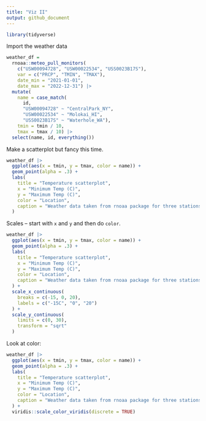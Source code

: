 ```yaml
---
title: "Viz II"
output: github_document
---
```


```r
library(tidyverse)
```

Import the weather data

```r
weather_df = 
  rnoaa::meteo_pull_monitors(
    c("USW00094728", "USW00022534", "USS0023B17S"),
    var = c("PRCP", "TMIN", "TMAX"), 
    date_min = "2021-01-01",
    date_max = "2022-12-31") |>
  mutate(
    name = case_match(
      id, 
      "USW00094728" ~ "CentralPark_NY", 
      "USW00022534" ~ "Molokai_HI",
      "USS0023B17S" ~ "Waterhole_WA"),
    tmin = tmin / 10,
    tmax = tmax / 10) |>
  select(name, id, everything())
```


Make a scatterplot but fancy this time.

```r
weather_df |> 
  ggplot(aes(x = tmin, y = tmax, color = name)) + 
  geom_point(alpha = .3) + 
  labs(
    title = "Temperature scatterplot",
    x = "Minimum Temp (C)",
    y = "Maximum Temp (C)",
    color = "Location", 
    caption = "Weather data taken from rnoaa package for three stations."
  )
```

Scales -- start with `x` and `y` and then do `color`.

```r
weather_df |> 
  ggplot(aes(x = tmin, y = tmax, color = name)) + 
  geom_point(alpha = .3) + 
  labs(
    title = "Temperature scatterplot",
    x = "Minimum Temp (C)",
    y = "Maximum Temp (C)",
    color = "Location", 
    caption = "Weather data taken from rnoaa package for three stations."
  ) + 
  scale_x_continuous(
    breaks = c(-15, 0, 20),
    labels = c("-15C", "0", "20")
  ) + 
  scale_y_continuous(
    limits = c(0, 30),
    transform = "sqrt"
  )
```


Look at color:

```r
weather_df |> 
  ggplot(aes(x = tmin, y = tmax, color = name)) + 
  geom_point(alpha = .3) + 
  labs(
    title = "Temperature scatterplot",
    x = "Minimum Temp (C)",
    y = "Maximum Temp (C)",
    color = "Location", 
    caption = "Weather data taken from rnoaa package for three stations."
  ) + 
  viridis::scale_color_viridis(discrete = TRUE)
```




